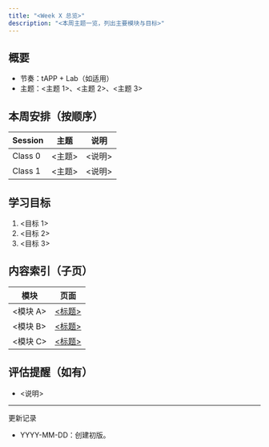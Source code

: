 ```yaml
---
title: "<Week X 总览>"
description: "<本周主题一览，列出主要模块与目标>"
---
```


## 概要
<!-- 每个周总览与子页都必须包含“概要”小节，说明本页目标与适用范围 -->
- 节奏：tAPP + Lab（如适用）
- 主题：<主题 1>、<主题 2>、<主题 3>

## 本周安排（按顺序）
| Session | 主题 | 说明 |
|---|---|---|
| Class 0 | <主题> | <说明> |
| Class 1 | <主题> | <说明> |

## 学习目标
1. <目标 1>
2. <目标 2>
3. <目标 3>

## 内容索引（子页）
| 模块 | 页面 |
|---|---|
| <模块 A> | [<标题>](./<slug-a>.mdx) |
| <模块 B> | [<标题>](./<slug-b>.mdx) |
| <模块 C> | [<标题>](./<slug-c>.mdx) |

## 评估提醒（如有）
- <说明>

---
更新记录
- YYYY-MM-DD：创建初版。
